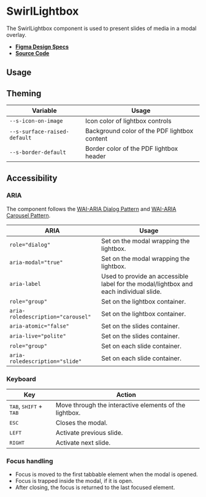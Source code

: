 
<Meta title="Components/SwirlLightbox" />

# SwirlLightbox

The SwirlLightbox component is used to present slides of media in a modal
overlay.

- **[Figma Design Specs](https://www.figma.com/file/iRHiAFsHxnzux8gQ9EjlZe/Swirl-Components?node-id=495%3A7144)**
- **[Source Code](https://github.com/flip-corp/swirl/tree/main/packages/swirl-components/src/components/swirl-lightbox)**

## Usage

<Canvas of={Stories.SwirlLightbox} sourceState="shown"></Canvas>

<Controls of={Stories.SwirlLightbox} />

## Theming

| Variable                     | Usage                                        |
| ---------------------------- | -------------------------------------------- |
| `--s-icon-on-image`          | Icon color of lightbox controls              |
| `--s-surface-raised-default` | Background color of the PDF lightbox content |
| `--s-border-default`         | Border color of the PDF lightbox header      |

## Accessibility

### ARIA

The component follows the
[WAI-ARIA Dialog Pattern](https://www.w3.org/WAI/ARIA/apg/patterns/dialogmodal/)
and
[WAI-ARIA Carousel Pattern](https://www.w3.org/WAI/ARIA/apg/patterns/carousel/).

| ARIA                              | Usage                                                                                 |
| --------------------------------- | ------------------------------------------------------------------------------------- |
| `role="dialog"`                   | Set on the modal wrapping the lightbox.                                               |
| `aria-modal="true"`               | Set on the modal wrapping the lightbox.                                               |
| `aria-label`                      | Used to provide an accessible label for the modal/lightbox and each individual slide. |
| `role="group"`                    | Set on the lightbox container.                                                        |
| `aria-roledescription="carousel"` | Set on the lightbox container.                                                        |
| `aria-atomic="false"`             | Set on the slides container.                                                          |
| `aria-live="polite"`              | Set on the slides container.                                                          |
| `role="group"`                    | Set on each slide container.                                                          |
| `aria-roledescription="slide"`    | Set on each slide container.                                                          |

### Keyboard

| Key                                               | Action                                                 |
| ------------------------------------------------- | ------------------------------------------------------ |
| <kbd>TAB</kbd>, <kbd>SHIFT</kbd> + <kbd>TAB</kbd> | Move through the interactive elements of the lightbox. |
| <kbd>ESC</kbd>                                    | Closes the modal.                                      |
| <kbd>LEFT</kbd>                                   | Activate previous slide.                               |
| <kbd>RIGHT</kbd>                                  | Activate next slide.                                   |

### Focus handling

- Focus is moved to the first tabbable element when the modal is opened.
- Focus is trapped inside the modal, if it is open.
- After closing, the focus is returned to the last focused element.
